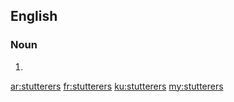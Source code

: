 ==English==

===Noun===
{{head|en|plural}}

# {{plural of|stutterer|lang=en|nocat=1}}

[[ar:stutterers]]
[[fr:stutterers]]
[[ku:stutterers]]
[[my:stutterers]]